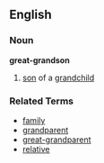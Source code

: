 ==English==
===Noun===
'''great-grandson'''

# [[son]] of a [[grandchild]]

===Related Terms===
*[[family]]
*[[grandparent]]
*[[great-grandparent]]
*[[relative]]